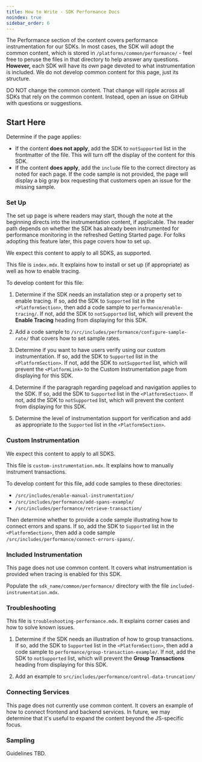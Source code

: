 ```yaml
---
title: How to Write - SDK Performance Docs
noindex: true
sidebar_order: 6
---
```


The Performance section of the content covers performance instrumentation for our SDKs. In most cases, the SDK will adopt the common content, which is stored in `/platforms/common/performance/` - feel free to peruse the files in that directory to help answer any questions. **However,** each SDK will have its _own_ page devoted to what instrumentation is included. We do not develop common content for this page, just its structure.

<Alert >

DO NOT change the common content. That change will ripple across all SDKs that rely on the common content. Instead, open an issue on GitHub with questions or suggestions.

</Alert >

## Start Here

Determine if the page applies:

- If the content **does not apply**, add the SDK to `notSupported` list in the frontmatter of the file. This will turn off the display of the content for this SDK.
- If the content **does apply**, add the `include` file to the correct directory as noted for each page. If the code sample is not provided, the page will display a big gray box requesting that customers open an issue for the missing sample.

### Set Up

The set up page is where readers may start, though the note at the beginning directs into the instrumentation content, if applicable. The reader path depends on whether the SDK has already been instrumented for performance monitoring in the refreshed Getting Started page. For folks adopting this feature later, this page covers how to set up.

We expect this content to apply to all SDKS, as supported.

This file is `index.mdx`. It explains how to install or set up (if appropriate) as well as how to enable tracing.

To develop content for this file:

1. Determine if the SDK needs an installation step or a property set to enable tracing. If so, add the SDK to `Supported` list in the `<PlatformSection>`, then add a code sample to `performance/enable-tracing/`. If not, add the SDK to `notSupported` list, which will prevent the **Enable Tracing** heading from displaying for this SDK.

2. Add a code sample to `/src/includes/performance/configure-sample-rate/` that covers how to set sample rates.

3. Determine if you want to have users verify using our custom instrumentation. If so, add the SDK to `Supported` list in the `<PlatformSection>`. If not, add the SDK to `notSupported` list, which will prevent the `<PlatformLink>` to the Custom Instrumentation page from displaying for this SDK.

4. Determine if the paragraph regarding pageload and navigation applies to the SDK. If so, add the SDK to `Supported` list in the `<PlatformSection>`. If not, add the SDK to `notSupported` list, which will prevent the content from displaying for this SDK.

5. Determine the level of instrumentation support for verification and add as appropriate to the `Supported` list in the `<PlatformSection>`.

### Custom Instrumentation

We expect this content to apply to all SDKS.

This file is `custom-instrumentation.mdx`. It explains how to manually instrument transactions.

To develop content for this file, add code samples to these directories:

- `/src/includes/enable-manual-instrumentation/`
- `/src/includes/performance/add-spans-example/`
- `/src/includes/performance/retrieve-transaction/`

Then determine whether to provide a code sample illustrating how to connect errors and spans. If so, add the SDK to `Supported` list in the `<PlatformSection>`, then add a code sample `/src/includes/performance/connect-errors-spans/`.

### Included Instrumentation

This page does not use common content. It covers what instrumentation is provided when tracing is enabled for this SDK.

Populate the `sdk_name/common/performance/` directory with the file `included-instrumentation.mdx`.

### Troubleshooting

This file is `troubleshooting-performance.mdx`. It explains corner cases and how to solve known issues.

1. Determine if the SDK needs an illustration of how to group transactions. If so, add the SDK to `Supported` list in the `<PlatformSection>`, then add a code sample to `performance/group-transaction-example/`. If not, add the SDK to `notSupported` list, which will prevent the **Group Transactions** heading from displaying for this SDK.

2. Add an example to `src/includes/performance/control-data-truncation/`

### Connecting Services

This page does not currently use common content. It covers an example of how to connect frontend and backend services. In future, we may determine that it's useful to expand the content beyond the JS-specific focus.

### Sampling

Guidelines TBD.
